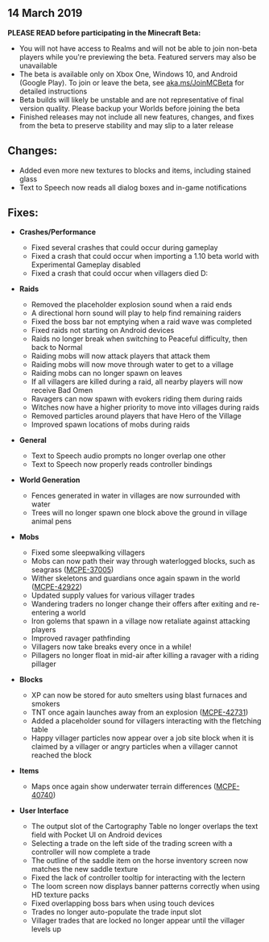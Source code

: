 ## **14 March 2019**

**PLEASE READ before participating in the Minecraft Beta:**

-   You will not have access to Realms and will not be able to join non-beta players while you're previewing the beta. Featured servers may also be unavailable
-   The beta is available only on Xbox One, Windows 10, and Android (Google Play). To join or leave the beta, see [aka.ms/JoinMCBeta](%20aka.ms/JoinMCBeta) for detailed instructions
-   Beta builds will likely be unstable and are not representative of final version quality. Please backup your Worlds before joining the beta
-   Finished releases may not include all new features, changes, and fixes from the beta to preserve stability and may slip to a later release

## **Changes:**

-   Added even more new textures to blocks and items, including stained glass
-   Text to Speech now reads all dialog boxes and in-game notifications

## **Fixes:**

-   **Crashes/Performance**
    -   Fixed several crashes that could occur during gameplay 
    -   Fixed a crash that could occur when importing a 1.10 beta world with Experimental Gameplay disabled
    -   Fixed a crash that could occur when villagers died D:

-   **Raids**
    -   Removed the placeholder explosion sound when a raid ends 
    -   A directional horn sound will play to help find remaining raiders 
    -   Fixed the boss bar not emptying when a raid wave was completed 
    -   Fixed raids not starting on Android devices 
    -   Raids no longer break when switching to Peaceful difficulty, then back to Normal 
    -   Raiding mobs will now attack players that attack them
    -   Raiding mobs will now move through water to get to a village 
    -   Raiding mobs can no longer spawn on leaves 
    -   If all villagers are killed during a raid, all nearby players will now receive Bad Omen 
    -   Ravagers can now spawn with evokers riding them during raids 
    -   Witches now have a higher priority to move into villages during raids 
    -   Removed particles around players that have Hero of the Village
    -   Improved spawn locations of mobs during raids

-   **General**
    -   Text to Speech audio prompts no longer overlap one other 
    -   Text to Speech now properly reads controller bindings  

-   **World Generation**
    -   Fences generated in water in villages are now surrounded with water 
    -   Trees will no longer spawn one block above the ground in village animal pens 

-   **Mobs**
    -   Fixed some sleepwalking villagers 
    -   Mobs can now path their way through waterlogged blocks, such as seagrass ([MCPE-37005](https://bugs.mojang.com/browse/MCPE-37005))
    -   Wither skeletons and guardians once again spawn in the world ([MCPE-42922](https://bugs.mojang.com/browse/MCPE-42922))
    -   Updated supply values for various villager trades
    -   Wandering traders no longer change their offers after exiting and re-entering a world 
    -   Iron golems that spawn in a village now retaliate against attacking players
    -   Improved ravager pathfinding 
    -   Villagers now take breaks every once in a while! 
    -   Pillagers no longer float in mid-air after killing a ravager with a riding pillager 

-   **Blocks**
    -   XP can now be stored for auto smelters using blast furnaces and smokers
    -   TNT once again launches away from an explosion ([MCPE-42731](https://bugs.mojang.com/browse/MCPE-42731))
    -   Added a placeholder sound for villagers interacting with the fletching table 
    -   Happy villager particles now appear over a job site block when it is claimed by a villager or angry particles when a villager cannot reached the block 

-   **Items**
    -   Maps once again show underwater terrain differences ([MCPE-40740](https://bugs.mojang.com/browse/MCPE-40740))

-   **User Interface**
    -   The output slot of the Cartography Table no longer overlaps the text field with Pocket UI on Android devices 
    -   Selecting a trade on the left side of the trading screen with a controller will now complete a trade 
    -   The outline of the saddle item on the horse inventory screen now matches the new saddle texture 
    -   Fixed the lack of controller tooltip for interacting with the lectern 
    -   The loom screen now displays banner patterns correctly when using HD texture packs 
    -   Fixed overlapping boss bars when using touch devices 
    -   Trades no longer auto-populate the trade input slot
    -   Villager trades that are locked no longer appear until the villager levels up